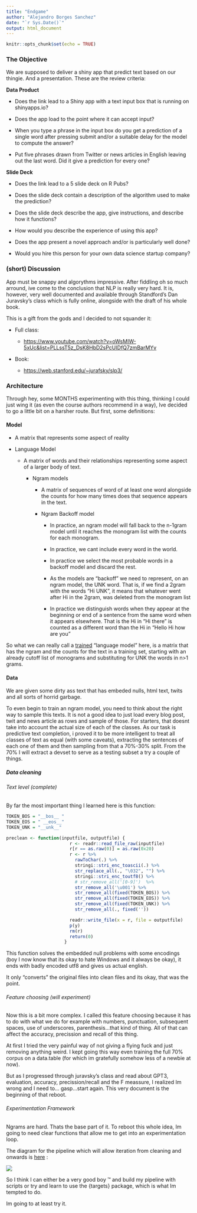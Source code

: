 ```yaml
---
title: "Endgame"
author: "Alejandro Borges Sanchez"
date: "`r Sys.Date()`"
output: html_document
---
```


```r
knitr::opts_chunk$set(echo = TRUE)
```

### The Objective

We are supposed to deliver a shiny app that predict text based on our thingie. And a presentation. These are the review criteria:

**Data Product**

-   Does the link lead to a Shiny app with a text input box that is running on shinyapps.io?

-   Does the app load to the point where it can accept input?

-   When you type a phrase in the input box do you get a prediction of a single word after pressing submit and/or a suitable delay for the model to compute the answer?

-   Put five phrases drawn from Twitter or news articles in English leaving out the last word. Did it give a prediction for every one?

**Slide Deck**

-   Does the link lead to a 5 slide deck on R Pubs?

-   Does the slide deck contain a description of the algorithm used to make the prediction?

-   Does the slide deck describe the app, give instructions, and describe how it functions?

-   How would you describe the experience of using this app?

-   Does the app present a novel approach and/or is particularly well done?

-   Would you hire this person for your own data science startup company?

### (short) Discussion

App must be snappy and algorythms impressive. After fiddling oh so much arround, ive come to the conclusion that NLP is really very hard. It is, however, very well documented and available through Standford's Dan Juravsky's class which is fully online, alongside with the draft of his whole book.

This is a gift from the gods and I decided to not squander it:

-   Full class:

    -   <https://www.youtube.com/watch?v=oWsMIW-5xUc&list=PLLssT5z_DsK8HbD2sPcUIDfQ7zmBarMYv>

-   Book:

    -   <https://web.stanford.edu/~jurafsky/slp3/>

### Architecture

Through hey, some MONTHS experimenting with this thing, thinking I could just wing it (as even the course authors recommend in a way), Ive decided to go a little bit on a harsher route. But first, some definitions:

#### Model

-   A matrix that represents some aspect of reality

-   Language Model

    -   A matrix of words and their relationships representing some aspect of a larger body of text.

        -   Ngram models

            -   A matrix of sequences of word of at least one word alongside the counts for how many times does that sequence appears in the text.

            -   Ngram Backoff model

                -   In practice, an ngram model will fall back to the n-1gram model until it reaches the monogram list with the counts for each monogram.

                -   In practice, we cant include every word in the world.

                -   In practice we select the most probable words in a backoff model and discard the rest.

                -   As the models are "backoff" we need to represent, on an ngram model, the UNK word. That is, if we find a 2gram with the words "Hi UNK", it means that whatever went after Hi in the 2gram, was deleted from the monogram list

                -   In practice we distinguish words when they appear at the beginning or end of a sentence from the same word when it appears elsewhere. That is the Hi in "Hi there" is counted as a different word than the Hi in "Hello Hi how are you"

So what we can really call a [trained]{.underline} "language model" here, is a matrix that has the ngram and the counts for the text in a training set, starting with an already cutoff list of monograms and substituting for UNK the words in n\>1 grams.

#### Data

We are given some dirty ass text that has embeded nulls, html text, twits and all sorts of horrid garbage.

To even begin to train an ngram model, you need to think about the right way to sample this texts. It is not a good idea to just load every blog post, twit and news article as rows and sample of those. For starters, that doesnt take into account the actual size of each of the classes. As our task is predictive text completion, i proved it to be more intelligent to treat all classes of text as equal (with some caveats), extracting the sentences of each one of them and then sampling from that a 70%-30% split. From the 70% I will extract a devset to serve as a testing subset a try a couple of things.

##### Data cleaning

###### Text level (complete)

By far the most important thing I learned here is this function:

```r
TOKEN_BOS = "__bos__ "
TOKEN_EOS = " __eos__"
TOKEN_UNK = "__unk__"

preclean <- function(inputfile, outputfile) {
                        r <- readr::read_file_raw(inputfile)
                        r[r == as.raw(0)] = as.raw(0x20)
                        r <- r %>%
                          rawToChar(.) %>%
                          stringi::stri_enc_toascii(.) %>%
                          str_replace_all(., "\032", "") %>%
                          stringi::stri_enc_toutf8() %>%
                          # str_remove_all('[0-9]')  %>%
                          str_remove_all('\u001') %>%
                          str_remove_all(fixed(TOKEN_BOS)) %>%
                          str_remove_all(fixed(TOKEN_EOS)) %>%
                          str_remove_all(fixed(TOKEN_UNK)) %>%
                          str_remove_all(., fixed(''))

                        readr::write_file(x = r, file = outputfile)
                        p(y)
                        rm(r)
                        return(0)
                      }
```

This function solves the embedded null problems with some encodings (boy I now know that its okay to hate Windows and it always be okay), it ends with badly encoded utf8 and gives us actual english.

It only "converts" the original files into clean files and its okay, that was the point.

###### Feature choosing (will experiment)

Now this is a bit more complex. I called this feature choosing because it has to do with what we do for example with numbers, punctuation, subsequent spaces, use of underscores, parenthesis...that kind of thing. All of that can affect the accuracy, precission and recall of this thing.

At first I tried the very painful way of not giving a flying fuck and just removing anything weird. I kept going this way even training the full 70% corpus on a data.table (for which im gratefully somehow less of a newbie at now).

But as I progressed through juravsky's class and read about GPT3, evaluation, accuracy, precission/recall and the F meassure, I realized Im wrong and I need to... gasp...start again. This very document is the beginning of that reboot.

###### Experimentation Framework

Ngrams are hard. Thats the base part of it. To reboot this whole idea, Im going to need clear functions that allow me to get into an experimentation loop.

The diagram for the pipeline which will allow iteration from cleaning and onwards is [here](https://docs.google.com/drawings/d/1ulZlV0PZG9nbkvX4l6Qm6_dJ9GT1m37ahK7CU9PbaNE/edit?usp=sharing) :

![](https://docs.google.com/drawings/d/e/2PACX-1vR1KnEzjXiu1x1VSh-ut4uzriZuXYqkQK8C65Xrrc5I_LmWQ4rb0k03-K4SJ2Wpr5hIcQDhvE5LLA0q/pub?w=960&h=720)

So I think I can either be a very good boy ™ and build my pipeline with scripts or try and learn to use the {targets} package, which is what Im tempted to do.

Im going to at least try it.
